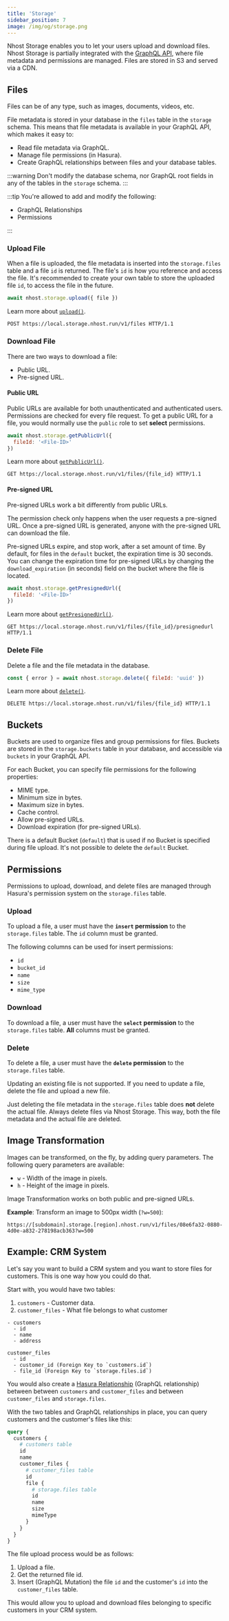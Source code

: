 ```yaml
---
title: 'Storage'
sidebar_position: 7
image: /img/og/storage.png
---
```



Nhost Storage enables you to let your users upload and download files. Nhost Storage is partially integrated with the [GraphQL API](/graphql), where file metadata and permissions are managed. Files are stored in S3 and served via a CDN.

## Files

Files can be of any type, such as images, documents, videos, etc.

File metadata is stored in your database in the `files` table in the `storage` schema. This means that file metadata is available in your GraphQL API, which makes it easy to:

- Read file metadata via GraphQL.
- Manage file permissions (in Hasura).
- Create GraphQL relationships between files and your database tables.

:::warning
Don't modify the database schema, nor GraphQL root fields in any of the tables in the `storage` schema.
:::

:::tip
You're allowed to add and modify the following:

- GraphQL Relationships
- Permissions

:::

### Upload File

When a file is uploaded, the file metadata is inserted into the `storage.files` table and a file `id` is returned. The file's `id` is how you reference and access the file. It's recommended to create your own table to store the uploaded file `id`, to access the file in the future.

<Tabs groupId="http-sdk">
  <TabItem value="js" label="JavaScript">

```js
await nhost.storage.upload({ file })
```

Learn more about [`upload()`](/reference/javascript/storage/upload).

  </TabItem>
  <TabItem value="http" label="HTTP" default>

```http
POST https://local.storage.nhost.run/v1/files HTTP/1.1
```

  </TabItem>
</Tabs>

### Download File

There are two ways to download a file:

- Public URL.
- Pre-signed URL.

#### Public URL

Public URLs are available for both unauthenticated and authenticated users. Permissions are checked for every file request. To get a public URL for a file, you would normally use the `public` role to set **select** permissions.

<Tabs groupId="http-sdk">
  <TabItem value="js" label="JavaScript">

```js
await nhost.storage.getPublicUrl({
  fileId: '<File-ID>'
})
```

Learn more about [`getPublicUrl()`](/reference/javascript/storage/get-public-url).

  </TabItem>
  <TabItem value="http" label="HTTP" default>

```http
GET https://local.storage.nhost.run/v1/files/{file_id} HTTP/1.1
```

  </TabItem>
</Tabs>

#### Pre-signed URL

Pre-signed URLs work a bit differently from public URLs.

The permission check only happens when the user requests a pre-signed URL. Once a pre-signed URL is generated, anyone with the pre-signed URL can download the file.

Pre-signed URLs expire, and stop work, after a set amount of time. By default, for files in the `default` bucket, the expiration time is 30 seconds. You can change the expiration time for pre-signed URLs by changing the `download_expiration` (in seconds) field on the bucket where the file is located.

<Tabs groupId="http-sdk">
  <TabItem value="js" label="JavaScript">

```js
await nhost.storage.getPresignedUrl({
  fileId: '<File-ID>'
})
```

Learn more about [`getPresignedUrl()`](/reference/javascript/storage/get-presigned-url).

  </TabItem>
  <TabItem value="http" label="HTTP" default>

```http
GET https://local.storage.nhost.run/v1/files/{file_id}/presignedurl HTTP/1.1
```

  </TabItem>
</Tabs>

### Delete File

Delete a file and the file metadata in the database.

<Tabs groupId="http-sdk">
  <TabItem value="js" label="JavaScript">

```js
const { error } = await nhost.storage.delete({ fileId: 'uuid' })
```

Learn more about [`delete()`](/reference/javascript/storage/delete).

  </TabItem>
  <TabItem value="http" label="HTTP" default>

```http
DELETE https://local.storage.nhost.run/v1/files/{file_id} HTTP/1.1
```

  </TabItem>
</Tabs>

## Buckets

Buckets are used to organize files and group permissions for files. Buckets are stored in the `storage.buckets` table in your database, and accessible via `buckets` in your GraphQL API.

For each Bucket, you can specify file permissions for the following properties:

- MIME type.
- Minimum size in bytes.
- Maximum size in bytes.
- Cache control.
- Allow pre-signed URLs.
- Download expiration (for pre-signed URLs).

There is a default Bucket (`default`) that is used if no Bucket is specified during file upload. It's not possible to delete the `default` Bucket.

## Permissions

Permissions to upload, download, and delete files are managed through Hasura's permission system on the `storage.files` table.

### Upload

To upload a file, a user must have the **`insert` permission** to the `storage.files` table. The `id` column must be granted.

The following columns can be used for insert permissions:

- `id`
- `bucket_id`
- `name`
- `size`
- `mime_type`

### Download

To download a file, a user must have the **`select` permission** to the `storage.files` table. **All** columns must be granted.

### Delete

To delete a file, a user must have the **`delete` permission** to the `storage.files` table.

Updating an existing file is not supported. If you need to update a file, delete the file and upload a new file.

Just deleting the file metadata in the `storage.files` table does **not** delete the actual file. Always delete files via Nhost Storage. This way, both the file metadata and the actual file are deleted.

## Image Transformation

Images can be transformed, on the fly, by adding query parameters. The following query parameters are available:

- `w` - Width of the image in pixels.
- `h` - Height of the image in pixels.

Image Transformation works on both public and pre-signed URLs.

**Example**: Transform an image to 500px width (`?w=500`):

```text
https://[subdomain].storage.[region].nhost.run/v1/files/08e6fa32-0880-4d0e-a832-278198acb363?w=500
```

## Example: CRM System

Let's say you want to build a CRM system and you want to store files for customers. This is one way how you could do that.

Start with, you would have two tables:

1. `customers` - Customer data.
2. `customer_files` - What file belongs to what customer

```text
- customers
  - id
  - name
  - address

customer_files
  - id
  - customer_id (Foreign Key to `customers.id`)
  - file_id (Foreign Key to `storage.files.id`)
```

You would also create a [Hasura Relationship](https://hasura.io/docs/latest/graphql/core/databases/postgres/schema/table-relationships/index/) (GraphQL relationship) between between `customers` and `customer_files` and between `customer_files` and `storage.files`.

With the two tables and GraphQL relationships in place, you can query customers and the customer's files like this:

```graphql
query {
  customers {
    # customers table
    id
    name
    customer_files {
      # customer_files table
      id
      file {
        # storage.files table
        id
        name
        size
        mimeType
      }
    }
  }
}
```

The file upload process would be as follows:

1. Upload a file.
2. Get the returned file id.
3. Insert (GraphQL Mutation) the file `id` and the customer's `id` into the `customer_files` table.

This would allow you to upload and download files belonging to specific customers in your CRM system.
